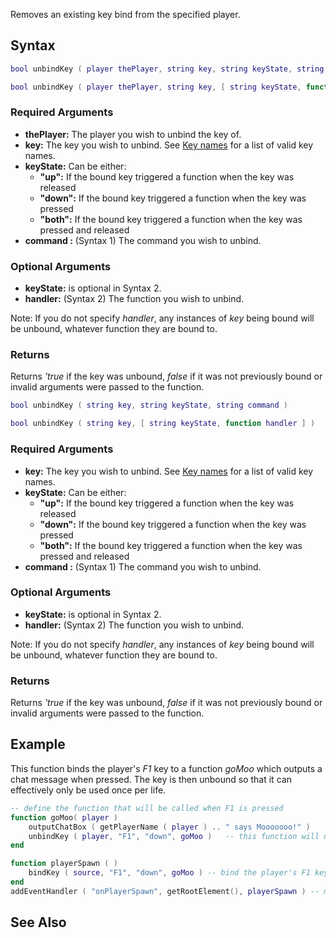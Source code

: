 
{{Server client function}}
Removes an existing key bind from the specified player.
{{Note|unbindKey will only work on binds that were added by the same resource}}
{{Note|unbindKey on the server may return ''true'' on failure}}
==Syntax== 
<section name="Server" class="server" show="true">
<syntaxhighlight lang="lua">
bool unbindKey ( player thePlayer, string key, string keyState, string command )
</syntaxhighlight> 
<syntaxhighlight lang="lua">
bool unbindKey ( player thePlayer, string key, [ string keyState, function handler  ] )
</syntaxhighlight> 

===Required Arguments=== 
*'''thePlayer:''' The player you wish to unbind the key of.
*'''key:''' The key you wish to unbind. See [[/Key names.md|Key names]] for a list of valid key names.
*'''keyState:''' Can be either:
**'''"up":''' If the bound key triggered a function when the key was released
**'''"down":''' If the bound key triggered a function when the key was pressed
**'''"both":''' If the bound key triggered a function when the key was pressed and released
*'''command :''' (Syntax 1) The command you wish to unbind.

===Optional Arguments===
*'''keyState:''' is optional in Syntax 2.
*'''handler:''' (Syntax 2) The function you wish to unbind.
Note: If you do not specify ''handler'', any instances of ''key'' being bound will be unbound, whatever function they are bound to.

===Returns===
Returns '''true'' if the key was unbound, ''false'' if it was not previously bound or invalid arguments were passed to the function.
</section>
<section name="Client" class="client" show="true">
<syntaxhighlight lang="lua">
bool unbindKey ( string key, string keyState, string command )
</syntaxhighlight>
<syntaxhighlight lang="lua">
bool unbindKey ( string key, [ string keyState, function handler ] )
</syntaxhighlight> 

===Required Arguments=== 
*'''key:''' The key you wish to unbind. See [[/Key names.md|Key names]] for a list of valid key names.
*'''keyState:''' Can be either:
**'''"up":''' If the bound key triggered a function when the key was released
**'''"down":''' If the bound key triggered a function when the key was pressed
**'''"both":''' If the bound key triggered a function when the key was pressed and released
*'''command :''' (Syntax 1) The command you wish to unbind.

===Optional Arguments===
*'''keyState:''' is optional in Syntax 2.
*'''handler:''' (Syntax 2) The function you wish to unbind.
Note: If you do not specify ''handler'', any instances of ''key'' being bound will be unbound, whatever function they are bound to.

===Returns===
Returns '''true'' if the key was unbound, ''false'' if it was not previously bound or invalid arguments were passed to the function.
</section>

==Example==
<section name="Server" class="server" show="true">
This function binds the player's ''F1'' key to a function ''goMoo'' which outputs a chat message when pressed. The key is then unbound so that it can effectively only be used once per life.
<syntaxhighlight lang="lua">
-- define the function that will be called when F1 is pressed
function goMoo( player )
    outputChatBox ( getPlayerName ( player ) .. " says Mooooooo!" )
    unbindKey ( player, "F1", "down", goMoo )   -- this function will no longer be triggered by the player, after removing the bind.
end

function playerSpawn ( )
    bindKey ( source, "F1", "down", goMoo ) -- bind the player's F1 key to the 'goMoo' function defined above
end
addEventHandler ( "onPlayerSpawn", getRootElement(), playerSpawn ) -- make the playerSpawn function be called when a player spawns
</syntaxhighlight>
</section>

==See Also==
{{Input functions}}